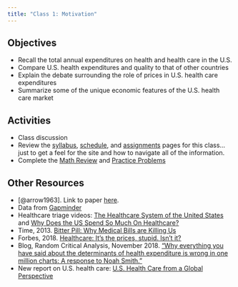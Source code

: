 ```yaml
---
title: "Class 1: Motivation"
---
```


## Objectives
- Recall the total annual expenditures on health and health care in the U.S.
- Compare U.S. health expenditures and quality to that of other countries
- Explain the debate surrounding the role of prices in U.S. health care expenditures
- Summarize some of the unique economic features of the U.S. health care market

## Activities 
- Class discussion
- Review the [syllabus](/syllabus.html), [schedule](/schedule.html), and [assignments](/assignments.html) pages for this class...just to get a feel for the site and how to navigate all of the information.
- Complete the [Math Review](/resources/review1.html) and [Practice Problems](/resources/review2.html)

## Other Resources
- [@arrow1963]. Link to paper [here](https://www.jstor.org/stable/1812044).
- Data from [Gapminder](https://www.gapminder.org/)
- Healthcare triage videos: [The Healthcare System of the United States](https://www.youtube.com/watch?v=yN-MkRcOJjY) and [Why Does the US Spend So Much On Healthcare?](https://www.youtube.com/watch?v=tFtAohYPSFc)
- Time, 2013. [Bitter Pill: Why Medical Bills are Killing Us](https://time.com/198/bitter-pill-why-medical-bills-are-killing-us/)
- Forbes, 2018. [Healthcare: It's the prices, stupid. Isn't it?](https://www.forbes.com/sites/elliekincaid/2018/03/13/healthcare-its-the-prices-stupid-isnt-it/#52a5fda3198a)
- Blog, Random Critical Analysis, November 2018. ["Why everything you have said about the determinants of health expenditure is wrong in one million charts: A response to Noah Smith."](https://randomcriticalanalysis.com/2018/11/19/why-everything-you-know-about-healthcare-is-wrong-in-one-million-charts-a-response-to-noah-smith/)
- New report on U.S. health care: [U.S. Health Care from a Global Perspective](https://www.commonwealthfund.org/publications/issue-briefs/2023/jan/us-health-care-global-perspective-2022)
